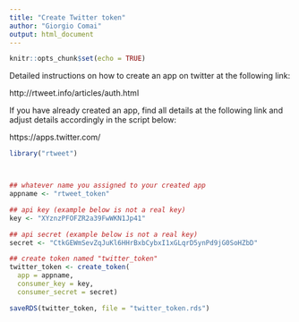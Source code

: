 ```yaml
---
title: "Create Twitter token"
author: "Giorgio Comai"
output: html_document
---
```


```r
knitr::opts_chunk$set(echo = TRUE)
```

Detailed instructions on how to create an app on twitter at the following link:

http://rtweet.info/articles/auth.html

If you have already created an app, find all details at the following link and adjust details accordingly in the script below:

https://apps.twitter.com/


```r
library("rtweet")



## whatever name you assigned to your created app
appname <- "rtweet_token"

## api key (example below is not a real key)
key <- "XYznzPFOFZR2a39FwWKN1Jp41"

## api secret (example below is not a real key)
secret <- "CtkGEWmSevZqJuKl6HHrBxbCybxI1xGLqrD5ynPd9jG0SoHZbD"

## create token named "twitter_token"
twitter_token <- create_token(
  app = appname,
  consumer_key = key,
  consumer_secret = secret)

saveRDS(twitter_token, file = "twitter_token.rds")
```

